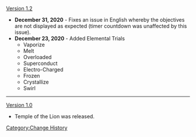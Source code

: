 [[Version 1.2]]
*'''December 31, 2020''' - Fixes an issue in English whereby the objectives are not displayed as expected (timer countdown was unaffected by this issue).
*'''December 23, 2020''' - Added Elemental Trials
**Vaporize
**Melt
**Overloaded
**Superconduct
**Electro-Charged
**Frozen
**Crystallize
**Swirl
----
[[Version 1.0]]
*Temple of the Lion was released.
<noinclude>[[Category:Change History]]</noinclude>